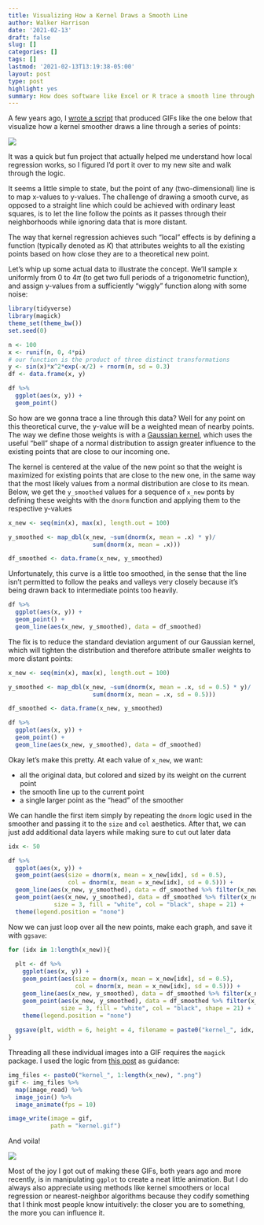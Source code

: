 ```yaml
---
title: Visualizing How a Kernel Draws a Smooth Line
author: Walker Harrison
date: '2021-02-13'
draft: false
slug: []
categories: []
tags: []
lastmod: '2021-02-13T13:19:38-05:00'
layout: post
type: post
highlight: yes
summary: How does software like Excel or R trace a smooth line through a series of points? It's easier to understand by visualizing how new values are created as a weighted mean of the existing data.
---
```


A few years ago, I [wrote a script](https://towardsdatascience.com/how-does-a-computer-draw-a-smooth-line-a484176ac24e){target="_blank"} that produced GIFs like the one below that visualize how a kernel smoother draws a line through a series of points:

![](kernel.gif)

It was a quick but fun project that actually helped me understand how local regression works, so I figured I’d port it over to my new site and walk through the logic.

It seems a little simple to state, but the point of any (two-dimensional) line is to map x-values to y-values. The challenge of drawing a smooth curve, as opposed to a straight line which could be achieved with ordinary least squares, is to let the line follow the points as it passes through their neighborhoods while ignoring data that is more distant.

The way that kernel regression achieves such “local” effects is by defining a function (typically denoted as $K$) that attributes weights to all the existing points based on how close they are to a theoretical new point.

Let’s whip up some actual data to illustrate the concept. We’ll sample x uniformly from 0 to $4\pi$ (to get two full periods of a trigonometric function), and assign y-values from a sufficiently “wiggly” function along with some noise:

```r
library(tidyverse)
library(magick)
theme_set(theme_bw())
set.seed(0)

n <- 100
x <- runif(n, 0, 4*pi)
# our function is the product of three distinct transformations
y <- sin(x)*x^2*exp(-x/2) + rnorm(n, sd = 0.3)
df <- data.frame(x, y)

df %>%
  ggplot(aes(x, y)) +
  geom_point()
```

So how are we gonna trace a line through this data? Well for any point on this theoretical curve, the y-value will be a weighted mean of nearby points. The way we define those weights is with a [Gaussian kernel](https://en.wikipedia.org/wiki/Kernel_smoother#Gaussian_kernel_smoother){target="_blank"}, which uses the useful "bell" shape of a normal distribution to assign greater influence to the existing points that are close to our incoming one.

The kernel is centered at the value of the new point so that the weight is maximized for existing points that are close to the new one, in the same way that the most likely values from a normal distribution are close to its mean. Below, we get the `y_smoothed` values for a sequence of `x_new` ponts by defining these weights with the `dnorm` function and applying them to the respective y-values

```r
x_new <- seq(min(x), max(x), length.out = 100)

y_smoothed <- map_dbl(x_new, ~sum(dnorm(x, mean = .x) * y)/
                        sum(dnorm(x, mean = .x)))

df_smoothed <- data.frame(x_new, y_smoothed)
```

Unfortunately, this curve is a little too smoothed, in the sense that the line isn't permitted to follow the peaks and valleys very closely because it's being drawn back to intermediate points too heavily.

```r
df %>%
  ggplot(aes(x, y)) +
  geom_point() +
  geom_line(aes(x_new, y_smoothed), data = df_smoothed)
```

The fix is to reduce the standard deviation argument of our Gaussian kernel, which will tighten the distribution and therefore attribute smaller weights to more distant points:

```r
x_new <- seq(min(x), max(x), length.out = 100)

y_smoothed <- map_dbl(x_new, ~sum(dnorm(x, mean = .x, sd = 0.5) * y)/
                        sum(dnorm(x, mean = .x, sd = 0.5)))

df_smoothed <- data.frame(x_new, y_smoothed)

df %>%
  ggplot(aes(x, y)) +
  geom_point() +
  geom_line(aes(x_new, y_smoothed), data = df_smoothed)
```

Okay let's make this pretty. At each value of `x_new`, we want:
<ul>
<li>all the original data, but colored and sized by its weight on the current point</li>
<li>the smooth line up to the current point</li>
<li>a single larger point as the "head" of the smoother</li>
</ul>

We can handle the first item simply by repeating the `dnorm` logic used in the smoother and passing it to the `size` and `col` aesthetics. After that, we can just add additional data layers while making sure to cut out later data

```r
idx <- 50

df %>%
  ggplot(aes(x, y)) +
  geom_point(aes(size = dnorm(x, mean = x_new[idx], sd = 0.5),
                 col = dnorm(x, mean = x_new[idx], sd = 0.5))) +
  geom_line(aes(x_new, y_smoothed), data = df_smoothed %>% filter(x_new <= x_new[idx])) +
  geom_point(aes(x_new, y_smoothed), data = df_smoothed %>% filter(x_new == x_new[idx]),
             size = 3, fill = "white", col = "black", shape = 21) +
  theme(legend.position = "none")
```
Now we can just loop over all the new points, make each graph, and save it with `ggsave`:

```r
for (idx in 1:length(x_new)){
  
  plt <- df %>%
    ggplot(aes(x, y)) +
    geom_point(aes(size = dnorm(x, mean = x_new[idx], sd = 0.5),
                   col = dnorm(x, mean = x_new[idx], sd = 0.5))) +
    geom_line(aes(x_new, y_smoothed), data = df_smoothed %>% filter(x_new <= x_new[idx])) +
    geom_point(aes(x_new, y_smoothed), data = df_smoothed %>% filter(x_new == x_new[idx]),
               size = 3, fill = "white", col = "black", shape = 21) +
    theme(legend.position = "none")
  
  ggsave(plt, width = 6, height = 4, filename = paste0("kernel_", idx, ".png"))
}

```

Threading all these individual images into a GIF requires the `magick` package. I used the logic from [this post](http://www.nagraj.net/notes/gifs-in-r/){target="_blank"} as guidance:

```r
img_files <- paste0("kernel_", 1:length(x_new), ".png")
gif <- img_files %>% 
  map(image_read) %>%
  image_join() %>%
  image_animate(fps = 10)

image_write(image = gif,
            path = "kernel.gif")

```

And voila!

![](kernel.gif)

Most of the joy I got out of making these GIFs, both years ago and more recently, is in manipulating `ggplot` to create a neat little animation. But I do always also appreciate using methods like kernel smoothers or local regression or nearest-neighbor algorithms because they codify something that I think most people know intuitively: the closer you are to something, the more you can influence it.

